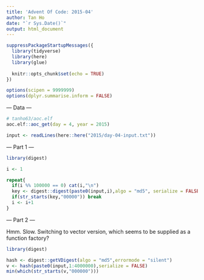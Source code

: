 ```yaml
---
title: 'Advent Of Code: 2015-04'
author: Tan Ho
date: "`r Sys.Date()`"
output: html_document
---
```


```r
suppressPackageStartupMessages({
  library(tidyverse)
  library(here)
  library(glue)
  
  knitr::opts_chunk$set(echo = TRUE)
})

options(scipen = 9999999)
options(dplyr.summarise.inform = FALSE)
```

--- Data ---

```r
# tanho63/aoc.elf
aoc.elf::aoc_get(day = 4, year = 2015)
```

```r
input <- readLines(here::here("2015/day-04-input.txt"))
```

--- Part 1 ---

```r
library(digest)

i <- 1

repeat{
  if(i %% 100000 == 0) cat(i,"\n")
  key <- digest::digest(paste0(input,i),algo = "md5", serialize = FALSE)
  if(str_starts(key,"00000")) break
  i <- i+1
}

```

--- Part 2 ---

Hmm. Slow. Switching to vector version, which seems to be supplied as a function factory?

```r
library(digest)

hash <- digest::getVDigest(algo = "md5",errormode = "silent")
v <- hash(paste0(input,1:4000000),serialize = FALSE)
min(which(str_starts(v,"000000")))

```

